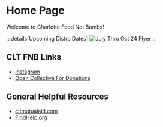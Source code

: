 # Home Page

Welcome to Charlotte Food Not Bombs!

:::details[Upcoming Distro Dates]
![July Thru Oct 24 Flyer](/jul_thru_oct_24_flyer.png)
:::

## CLT FNB Links
- [Instagram](https://www.instagram.com/clt_food_not_bombs/)
- [Open Collective For Donations](https://opencollective.com/clt-fnb)

## General Helpful Resources
- [cltmutualaid.com](https://cltmutualaid.com)
- [FindHelp.org](https://www.findhelp.org/search_results/28203)
